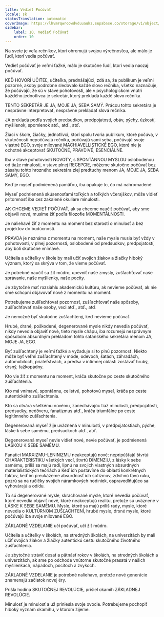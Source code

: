 ```yaml
---
title: Vedieť Počúvať
locale: sk
statusTranslation: automatic
coverImage: https://lhvmrqwrcowdvduuaukz.supabase.co/storage/v1/object/public/strapi-uploads/small_cover-educacion-fundamental.webp-2d51a7828a2b1309555be27f7e2a61a0.webp
sidebar:
    label: 10. Vedieť Počúvať
    order: 10
---
```

Na svete je veľa rečníkov, ktorí ohromujú svojou výrečnosťou, ale málo je ľudí, ktorí vedia počúvať.

Vedieť počúvať je veľmi ťažké, málo je skutočne ľudí, ktorí vedia naozaj počúvať.

KEĎ HOVORÍ UČITEĽ, učiteľka, prednášajúci, zdá sa, že publikum je veľmi pozorné, akoby podrobne sledovalo každé slovo rečníka, všetko naznačuje, že počúvajú, že sú v stave pohotovosti, ale v psychologickom vnútri každého jednotlivca je sekretár, ktorý prekladá každé slovo rečníka.

TENTO SEKRETÁR JE JA, MOJE JA, SEBA SAMÝ. Prácou tohto sekretára je nesprávne interpretovať, nesprávne prekladať slová rečníka.

JA prekladá podľa svojich predsudkov, predpojatostí, obáv, pýchy, úzkostí, myšlienok, spomienok atď., atď., atď.

Žiaci v škole, žiačky, jednotlivci, ktorí spolu tvoria publikum, ktoré počúva, v skutočnosti nepočúvajú rečníka, počúvajú sami seba, počúvajú svoje vlastné EGO, svoje milované MACHIAVELLISTICKÉ EGO, ktoré nie je ochotné akceptovať SKUTOČNÉ, PRAVDIVÉ, ESENCIÁLNE.

Iba v stave pohotovosti NOVOTY, s SPONTÁNNOU MYSLOU oslobodenou od tiaže minulosti, v stave plnej RECEPCIE, môžeme skutočne počúvať bez zásahu tohto hrozného sekretára zlej predtuchy menom JA, MOJE JA, SEBA SAMÝ, EGO.

Keď je myseľ podmienená pamäťou, iba opakuje to, čo má nahromadené.

Myseľ podmienená skúsenosťami toľkých a toľkých včerajškov, môže vidieť prítomnosť iba cez zakalené okuliare minulosti.

AK CHCEME VEDIEŤ POČÚVAŤ, ak sa chceme naučiť počúvať, aby sme objavili nové, musíme žiť podľa filozofie MOMENTÁLNOSTI.

Je naliehavé žiť z momentu na moment bez starostí o minulosť a bez projektov do budúcnosti.

PRAVDA je neznáma z momentu na moment, naše mysle musia byť vždy v pohotovosti, v plnej pozornosti, oslobodené od predsudkov, predpojatostí, aby boli skutočne vnímavé.

Učitelia a učiteľky v škole by mali učiť svojich žiakov a žiačky hlboký význam, ktorý sa skrýva v tom, že vieme počúvať.

Je potrebné naučiť sa žiť múdro, upevniť naše zmysly, zušľachťovať naše správanie, naše myšlienky, naše pocity.

Je zbytočné mať rozsiahlu akademickú kultúru, ak nevieme počúvať, ak nie sme schopní objavovať nové z momentu na moment.

Potrebujeme zušľachťovať pozornosť, zušľachťovať naše spôsoby, zušľachťovať naše osoby, veci atď., atď., atď.

Je nemožné byť skutočne zušľachtený, keď nevieme počúvať.

Hrubé, drsné, poškodené, degenerované mysle nikdy nevedia počúvať, nikdy nevedia objaviť nové, tieto mysle chápu, iba rozumejú nesprávnym spôsobom absurdným prekladom tohto satanského sekretára menom JA, MOJE JA, EGO.

Byť zušľachtený je veľmi ťažké a vyžaduje si to plnú pozornosť. Niekto môže byť veľmi zušľachtený v móde, odevoch, šatách, záhradách, automobiloch, priateľstvách, a predsa v intímnej oblasti zostávať hrubý, drsný, ťažkopádny.

Kto vie žiť z momentu na moment, kráča skutočne po ceste skutočného zušľachtenia.

Kto má vnímavú, spontánnu, celistvú, pohotovú myseľ, kráča po ceste autentického zušľachtenia.

Kto sa otvára všetkému novému, zanechávajúc tiaž minulosti, predpojatosti, predsudky, nedôveru, fanatizmus atď., kráča triumfálne po ceste legitímneho zušľachtenia.

Degenerovaná myseľ žije uväznená v minulosti, v predpojatostiach, pýche, láske k sebe samému, predsudkoch atď., atď.

Degenerovaná myseľ nevie vidieť nové, nevie počúvať, je podmienená LÁSKOU K SEBE SAMÉMU.

Fanatici MARXIZMU-LENINIZMU neakceptujú nové; nepripúšťajú štvrtú CHARAKTERISTIKU všetkých vecí, štvrtú DIMENZIU, z lásky k sebe samému, príliš sa majú radi, lipnú na svojich vlastných absurdných materialistických teóriách a Keď ich postavíme do oblasti konkrétnych faktov, keď im preukážeme absurdnosť ich sofizmov, zdvihnú ľavú ruku, pozrú sa na ručičky svojich náramkových hodiniek, ospravedlňujúco sa vyhovárajú a odídu.

To sú degenerované mysle, skrachované mysle, ktoré nevedia počúvať, ktoré nevedia objaviť nové, ktoré neakceptujú realitu, pretože sú uväznené v LÁSKE K SEBE SAMÉMU. Mysle, ktoré sa majú príliš rady, mysle, ktoré nevedia o KULTÚRNOM ZUŠĽACHTENÍ, hrubé mysle, drsné mysle, ktoré počúvajú iba svoje milované EGO.

ZÁKLADNÉ VZDELANIE učí počúvať, učí žiť múdro.

Učitelia a učiteľky v školách, na stredných školách, na univerzitách by mali učiť svojich žiakov a žiačky autentickú cestu skutočného životného zušľachtenia.

Je zbytočné stráviť desať a pätnásť rokov v školách, na stredných školách a univerzitách, ak sme po odchode vnútorne skutočné prasatá v našich myšlienkach, nápadoch, pocitoch a zvykoch.

ZÁKLADNÉ VZDELANIE je potrebné naliehavo, pretože nové generácie znamenajú začiatok novej éry.

Prišla hodina SKUTOČNEJ REVOLÚCIE, prišiel okamih ZÁKLADNEJ REVOLÚCIE.

Minulosť je minulosť a už priniesla svoje ovocie. Potrebujeme pochopiť hlboký význam okamihu, v ktorom žijeme.

